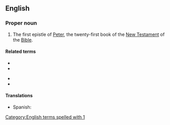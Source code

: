 ==English==

===Proper noun===
{{en-proper noun}}
{{book of the Bible|First Epistle of Peter}}

# {{lb|en|biblical}} The first epistle of [[Peter]], the twenty-first book of the [[New Testament]] of the [[Bible]].

====Related terms====
{{rel-top}}
* {{l|en|Pet.}}
* {{l|en|1 Pet.}}
{{rel-mid}}
* {{l|en|1 Peter}}
* {{l|en|2 Pet.}}
{{rel-bottom}}

====Translations====
{{trans-top|Book of the Bible}}
* Spanish: {{t|es|1 Pedro|m}}
{{trans-mid}}
{{trans-bottom}}

[[Category:English terms spelled with 1]]